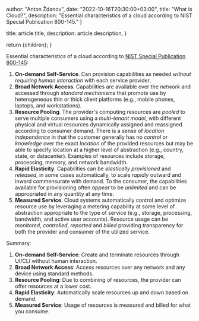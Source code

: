 
  author: "Anton Ždanov",
  date: "2022-10-16T20:30:00+03:00",
  title: "What is Cloud?",
  description:
    "Essential characteristics of a cloud according to NIST Special Publication 800-145."
}

  title: article.title,
  description: article.description,
}

  return <ArticleLayout article={article}>{children}</ArticleLayout>;
}

Essential characteristics of a cloud according to [NIST Special Publication 800-145](https://nvlpubs.nist.gov/nistpubs/Legacy/SP/nistspecialpublication800-145.pdf):

1. **On-demand Self-Service**. Can provision capabilities as needed _without requiring human interaction_ with each service provider.
2. **Broad Network Access**. Capabilities are available over the _network_ and accessed through _standard mechanisms_ that promote use by heterogeneous thin or thick client platforms (e.g., mobile phones, laptops, and workstations).
3. **Resource Pooling**. The provider's computing resources are _pooled_ to serve multiple consumers using a _multi-tenant model_, with different physical and virtual resources dynamically assigned and reassigned according to consumer demand. There is a sense of _location independence_ in that the customer generally has no _control_ or _knowledge_ over the exact _location_ of the provided resources but may be able to specify location at a higher level of abstraction (e.g., country, state, or datacenter). Examples of resources include storage, processing, memory, and network bandwidth.
4. **Rapid Elasticity**. Capabilities can be _elastically provisioned_ and _released_, in some cases automatically, to scale _rapidly_ outward and inward commensurate with demand. To the consumer, the capabilities available for provisioning often _appear_ to be _unlimited_ and can be appropriated in any quantity at any time.
5. **Measured Service**. Cloud systems automatically control and optimize resource use by leveraging a metering capability at some level of abstraction appropriate to the type of service (e.g., storage, processing, bandwidth, and active user accounts). Resource usage can be _monitored_, _controlled_, _reported_ and _billed_ providing transparency for both the provider and consumer of the utilized service.

Summary:

1. **On-demand Self-Service**: Create and terminate resources through UI/CLI without human interaction.
2. **Broad Network Access**: Access resources over any network and any device using standard methods.
3. **Resource Pooling**: Due to combining of resources, the provider can offer resources at a lower cost.
4. **Rapid Elasticity**: Automatically scale resources up and down based on demand.
5. **Measured Service**: Usage of resources is measured and billed for what you consume.
